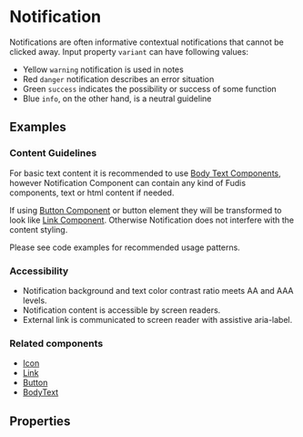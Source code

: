 
<Meta title="Components/Notification" />

# Notification

Notifications are often informative contextual notifications that cannot be clicked away. Input property `variant` can have following values:

- Yellow `warning` notification is used in notes
- Red `danger` notification describes an error situation
- Green `success` indicates the possibility or success of some function
- Blue `info`, on the other hand, is a neutral guideline

## Examples

<Canvas of={NotificationStories.AllVariants}></Canvas>

### Content Guidelines

For basic text content it is recommended to use [Body Text Components](/docs/components-typography-body-text--documentation),
however Notification Component can contain any kind of Fudis components, text or html content if needed.

If using [Button Component](/docs/components-button--documentation) or button element they will be transformed to look like
 [Link Component](/docs/components-link--documentation). Otherwise Notification does not interfere with the content styling.

Please see code examples for recommended usage patterns.

<Canvas of={NotificationStories.ExampleWithMultipleChildComponents}></Canvas>

<Canvas of={NotificationStories.ExampleWithExternalLinkAndButton}></Canvas>

### Accessibility

- Notification background and text color contrast ratio meets AA and AAA levels.
- Notification content is accessible by screen readers.
- External link is communicated to screen reader with assistive aria-label.

### Related components

- [Icon](/docs/components-icon--documentation)
- [Link](/docs/components-link--documentation)
- [Button](/docs/components-button--documentation)
- [BodyText](/docs/components-typography-body-text--documentation)

## Properties

<ArgTypes of={NotificationComponent} />
